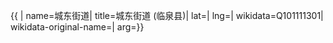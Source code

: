{{ {{{1|PRC admin/showdata}}}|
name=城东街道|
title=城东街道 (临泉县)|
lat=|
lng=|
wikidata=Q101111301|
wikidata-original-name=|
arg={{{arg|}}}}}